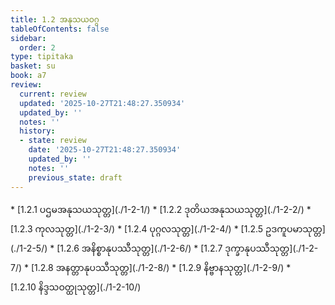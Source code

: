 ```yaml
---
title: 1.2 အနုသယဝဂ္ဂ
tableOfContents: false
sidebar:
  order: 2
type: tipitaka
basket: su
book: a7
review:
  current: review
  updated: '2025-10-27T21:48:27.350934'
  updated_by: ''
  notes: ''
  history:
  - state: review
    date: '2025-10-27T21:48:27.350934'
    updated_by: ''
    notes: ''
    previous_state: draft
---
```



<ReviewStatus review={frontmatter.review} showDetails={true} />

<HypothesisAnnotation frontmatter={frontmatter} />

<DynamicBreadcrumb />



<TableOfContents book="a7" section="1.2">
* [1.2.1 ပဌမအနုသယသုတ္တ](./1-2-1/)
* [1.2.2 ဒုတိယအနုသယသုတ္တ](./1-2-2/)
* [1.2.3 ကုလသုတ္တ](./1-2-3/)
* [1.2.4 ပုဂ္ဂလသုတ္တ](./1-2-4/)
* [1.2.5 ဥဒကူပမာသုတ္တ](./1-2-5/)
* [1.2.6 အနိစ္စာနုပဿီသုတ္တ](./1-2-6/)
* [1.2.7 ဒုက္ခာနုပဿီသုတ္တ](./1-2-7/)
* [1.2.8 အနတ္တာနုပဿီသုတ္တ](./1-2-8/)
* [1.2.9 နိဗ္ဗာနသုတ္တ](./1-2-9/)
* [1.2.10 နိဒ္ဒသဝတ္ထုသုတ္တ](./1-2-10/)
</TableOfContents>